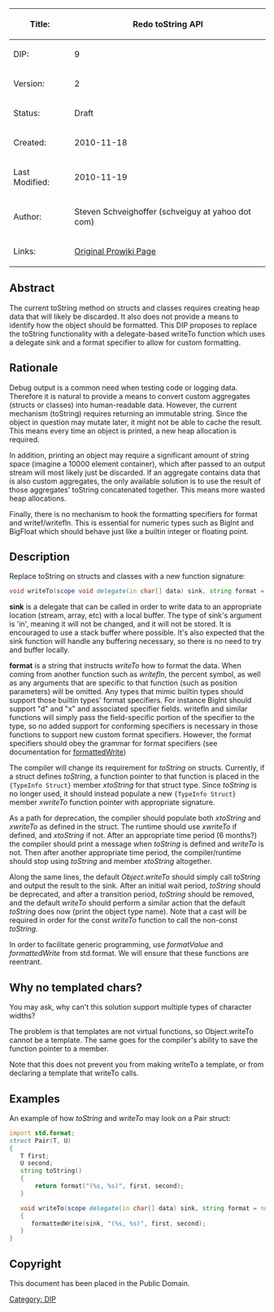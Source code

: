 {| class="wikitable"
!Title:	
!'''  Redo toString API'''
|-
|DIP:	
|9
|-
|Version:
|2
|-
|Status:
|Draft
|-
|Created:
|2010-11-18
|-
|Last Modified:
|2010-11-19
|-
|Author:
|Steven Schveighoffer (schveiguy at yahoo dot com)
|-
|Links:
|[http://prowiki.org/wiki4d/wiki.cgi?LanguageDevel/DIPs/DIP9 Original Prowiki Page]
|}

== Abstract ==
The current toString method on structs and classes requires creating heap data that will likely be discarded. It also does not provide a means to identify how the object should be formatted. This DIP proposes to replace the toString functionality with a delegate-based writeTo function which uses a delegate sink and a format specifier to allow for custom formatting.

== Rationale ==
Debug output is a common need when testing code or logging data. Therefore it is natural to provide a means to convert custom aggregates (structs or classes) into human-readable data. However, the current mechanism (toString) requires returning an immutable string. Since the object in question may mutate later, it might not be able to cache the result. This means every time an object is printed, a new heap allocation is required.

In addition, printing an object may require a significant amount of string space (imagine a 10000 element container), which after passed to an output stream will most likely just be discarded. If an aggregate contains data that is also custom aggregates, the only available solution is to use the result of those aggregates' toString concatenated together. This means more wasted heap allocations.

Finally, there is no mechanism to hook the formatting specifiers for format and writef/writefln. This is essential for numeric types such as BigInt and BigFloat which should behave just like a builtin integer or floating point.

== Description ==
Replace toString on structs and classes with a new function signature:
<syntaxhighlight lang="d">
void writeTo(scope void delegate(in char[] data) sink, string format = null) const
</syntaxhighlight>

'''sink''' is a delegate that can be called in order to write data to an appropriate location (stream, array, etc) with a local buffer. The type of sink's argument is 'in', meaning it will not be changed, and it will not be stored. It is encouraged to use a stack buffer where possible. It's also expected that the sink function will handle any buffering necessary, so there is no need to try and buffer locally.

'''format''' is a string that instructs ''writeTo'' how to format the data. When coming from another function such as ''writefln'', the percent symbol, as well as any arguments that are specific to that function (such as position parameters) will be omitted. Any types that mimic builtin types should support those builtin types' format specifiers. For instance BigInt should support "d" and "x" and associated specifier fields. writefln and similar functions will simply pass the field-specific portion of the specifier to the type, so no added support for conforming specifiers is necessary in those functions to support new custom format specifiers. However, the format specifiers should obey the grammar for format specifiers (see documentation for [http://www.digitalmars.com/d/2.0/phobos/std_format.html#formattedWrite formattedWrite])

The compiler will change its requirement for ''toString'' on structs. Currently, if a struct defines ''toString'', a function pointer to that function is placed in the <code>{TypeInfo Struct}</code> member ''xtoString'' for that struct type. Since ''toString'' is no longer used, it should instead populate a new <code>{TypeInfo Struct}</code> member ''xwriteTo'' function pointer with appropriate signature.

As a path for deprecation, the compiler should populate both ''xtoString'' and ''xwriteTo'' as defined in the struct. The runtime should use ''xwriteTo'' if defined, and ''xtoString'' if not. After an appropriate time period (6 months?) the compiler should print a message when ''toString'' is defined and ''writeTo'' is not. Then after another appropriate time period, the compiler/runtime should stop using ''toString'' and member ''xtoString'' altogether.

Along the same lines, the default ''Object.writeTo'' should simply call ''toString'' and output the result to the sink. After an initial wait period, ''toString'' should be deprecated, and after a transition period, ''toString'' should be removed, and the default ''writeTo'' should perform a similar action that the default ''toString'' does now (print the object type name). Note that a cast will be required in order for the const ''writeTo'' function to call the non-const ''toString''.

In order to facilitate generic programming, use ''formatValue'' and ''formattedWrite'' from std.format. We will ensure that these functions are reentrant.

== Why no templated chars? ==
You may ask, why can't this solution support multiple types of character widths?

The problem is that templates are not virtual functions, so Object.writeTo cannot be a template. The same goes for the compiler's ability to save the function pointer to a member.

Note that this does not prevent you from making writeTo a template, or from declaring a template that writeTo calls.

== Examples ==
An example of how ''toString'' and ''writeTo'' may look on a Pair struct:
<syntaxhighlight lang="d">
import std.format;
struct Pair(T, U)
{
   T first;
   U second;
   string toString()
   {
       return format("(%s, %s)", first, second);
   }

   void writeTo(scope delegate(in char[] data) sink, string format = null) const
   {
      formattedWrite(sink, "(%s, %s)", first, second);
   }
}
</syntaxhighlight>

== Copyright ==
This document has been placed in the Public Domain.

[[Category: DIP]]